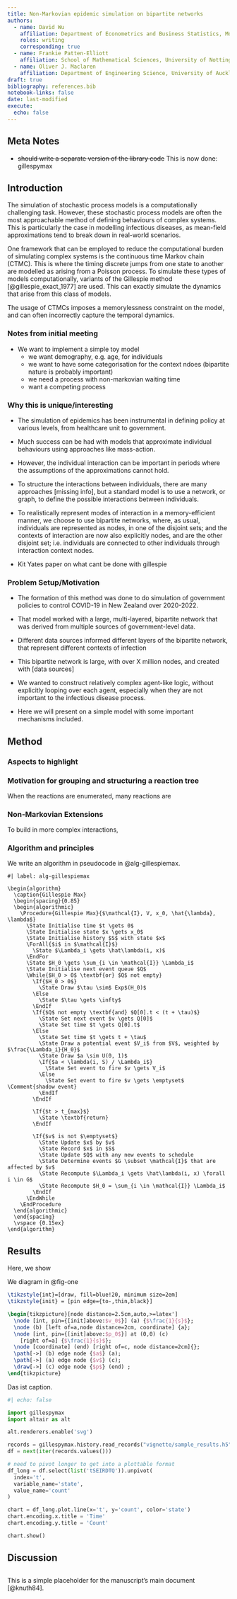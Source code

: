 ```yaml
---
title: Non-Markovian epidemic simulation on bipartite networks
authors:
  - name: David Wu
    affiliation: Department of Econometrics and Business Statistics, Monash University
    roles: writing
    corresponding: true
  - name: Frankie Patten-Elliott
    affiliation: School of Mathematical Sciences, University of Nottingham
  - name: Oliver J. Maclaren
    affiliation: Department of Engineering Science, University of Auckland
draft: true
bibliography: references.bib
notebook-links: false
date: last-modified
execute:
  echo: false
---
```


## Meta Notes

- ~~should write a separate version of the library code~~ This is now done: gillespymax

## Introduction

The simulation of stochastic process models is a computationally challenging task. However, these stochastic process models are often the most approachable method of defining behaviours of complex systems. This is particularly the case in modelling infectious diseases, as mean-field approximations tend to break down in real-world scenarios.

One framework that can be employed to reduce the computational burden of simulating complex systems is the continuous time Markov chain (CTMC). This is where the timing discrete jumps from one state to another are modelled as arising from a Poisson process. To simulate these types of models computationally, variants of the Gillespie method [@gillespie_exact_1977] are used. This can exactly simulate the dynamics that arise from this class of models.

The usage of CTMCs imposes a memorylessness constraint on the model, and can often incorrectly capture the temporal dynamics. 




### Notes from initial meeting {.tohide}

- We want to implement a simple toy model
  - we want demography, e.g. age, for individuals
  - we want to have some categorisation for the context ndoes (bipartite nature is probably important)
  - we need a process with non-markovian waiting time
  - want a competing process

### Why this is unique/interesting {.tohide}

- The simulation of epidemics has been instrumental in defining policy at various levels, from healthcare unit to government. 
- Much success can be had with models that approximate individual behaviours using approaches like mass-action.
- However, the individual interaction can be important in periods where the assumptions of the approximations cannot hold.
- To structure the interactions between individuals, there are many approaches [missing info], but a standard model is to use a network, or graph, to define the possible interactions between individuals.
- To realistically represent modes of interaction in a memory-efficient manner, we choose to use bipartite networks, where, as usual, individuals are represented as nodes, in one of the disjoint sets; and the contexts of interaction are now also explicitly nodes, and are the other disjoint set; i.e. individuals are connected to other individuals through interaction context nodes. 

- Kit Yates paper on what cant be done with gillespie

### Problem Setup/Motivation {.tohide}

- The formation of this method was done to do simulation of government policies to control COVID-19 in New Zealand over 2020-2022.
- That model worked with a large, multi-layered, bipartite network that was derived from multiple sources of government-level data.
- Different data sources informed different layers of the bipartite network, that represent different contexts of infection
- This bipartite network is large, with over X million nodes, and created with [data sources]
- We wanted to construct relatively complex agent-like logic, without explicitly looping over each agent, especially when they are not important to the infectious disease process.


- Here we will present on a simple model with some important mechanisms included.

## Method

### Aspects to highlight

### Motivation for grouping and structuring a reaction tree {.tohide}

When the reactions are enumerated, many reactions are 

### Non-Markovian Extensions

To build in more complex interactions, 

### Algorithm and principles

We write an algorithm in pseudocode in @alg-gillespiemax.

```pseudocode
#| label: alg-gillespiemax

\begin{algorithm}
  \caption{Gillespie Max}
  \begin{spacing}{0.85}
  \begin{algorithmic}
    \Procedure{Gillespie Max}{$\mathcal{I}, V, x_0, \hat{\lambda}, \lambda$}
      \State Initialise time $t \gets 0$
      \State Initialise state $x \gets x_0$
      \State Initialise history $S$ with state $x$
      \ForAll{$i$ in $\mathcal{I}$}
        \State $\Lambda_i \gets \hat\lambda(i, x)$
      \EndFor
      \State $H_0 \gets \sum_{i \in \mathcal{I}} \Lambda_i$
      \State Initialise next event queue $Q$
      \While{$H_0 > 0$ \textbf{or} $Q$ not empty}
        \If{$H_0 > 0$}
          \State Draw $\tau \sim$ Exp$(H_0)$
        \Else
          \State $\tau \gets \infty$
        \EndIf
        \If{$Q$ not empty \textbf{and} $Q[0].t < (t + \tau)$}
          \State Set next event $v \gets Q[0]$
          \State Set time $t \gets Q[0].t$
        \Else
          \State Set time $t \gets t + \tau$
          \State Draw a potential event $V_i$ from $V$, weighted by $\frac{\Lambda_i}{H_0}$
          \State Draw $a \sim U(0, 1)$
          \If{$a < \lambda(i, S) / \Lambda_i$}
            \State Set event to fire $v \gets V_i$
          \Else
            \State Set event to fire $v \gets \emptyset$  \Comment{shadow event}
          \EndIf
        \EndIf

        \If{$t > t_{max}$}
          \State \textbf{return}
        \EndIf

        \If{$v$ is not $\emptyset$}
          \State Update $x$ by $v$
          \State Record $x$ in $S$
          \State Update $Q$ with any new events to schedule
          \State Determine events $G \subset \mathcal{I}$ that are affected by $v$
          \State Recompute $\Lambda_i \gets \hat\lambda(i, x) \forall i \in G$ 
          \State Recompute $H_0 = \sum_{i \in \mathcal{I}} \Lambda_i$
        \EndIf
      \EndWhile
    \EndProcedure
  \end{algorithmic}
  \end{spacing}
  \vspace {0.15ex}
\end{algorithm}
```

## Results

Here, we show 

We diagram in @fig-one


:::{#fig-abc}

```.tikz
\tikzstyle{int}=[draw, fill=blue!20, minimum size=2em]
\tikzstyle{init} = [pin edge={to-,thin,black}]

\begin{tikzpicture}[node distance=2.5cm,auto,>=latex']
  \node [int, pin={[init]above:$v_0$}] (a) {$\frac{1}{s}$};
  \node (b) [left of=a,node distance=2cm, coordinate] {a};
  \node [int, pin={[init]above:$p_0$}] at (0,0) (c)
    [right of=a] {$\frac{1}{s}$};
  \node [coordinate] (end) [right of=c, node distance=2cm]{};
  \path[->] (b) edge node {$a$} (a);
  \path[->] (a) edge node {$v$} (c);
  \draw[->] (c) edge node {$p$} (end) ;
\end{tikzpicture}
```

Das ist caption.
:::


```python
#| echo: false

import gillespymax
import altair as alt

alt.renderers.enable('svg')

records = gillespymax.history.read_records("vignette/sample_results.h5")
df = next(iter(records.values()))

# need to pivot longer to get into a plottable format
df_long = df.select(list('tSEIRDTQ')).unpivot(
  index='t',
  variable_name='state',
  value_name='count'
)

chart = df_long.plot.line(x='t', y='count', color='state')
chart.encoding.x.title = 'Time'
chart.encoding.y.title = 'Count'

chart.show()
```

## Discussion




##
This is a simple placeholder for the manuscript's main document [@knuth84].
